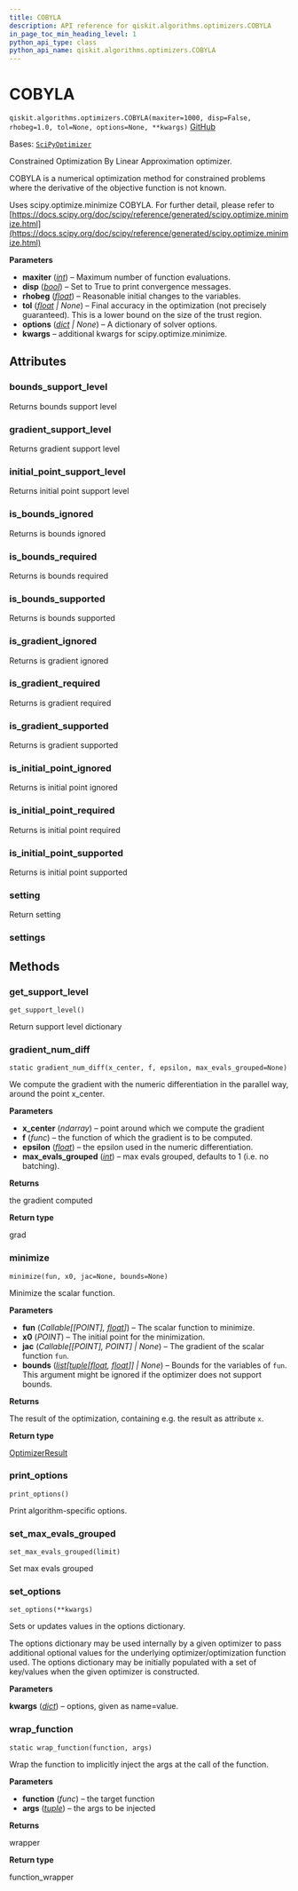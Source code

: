 ```yaml
---
title: COBYLA
description: API reference for qiskit.algorithms.optimizers.COBYLA
in_page_toc_min_heading_level: 1
python_api_type: class
python_api_name: qiskit.algorithms.optimizers.COBYLA
---
```


# COBYLA

<span id="qiskit.algorithms.optimizers.COBYLA" />

`qiskit.algorithms.optimizers.COBYLA(maxiter=1000, disp=False, rhobeg=1.0, tol=None, options=None, **kwargs)` [GitHub](https://github.com/qiskit/qiskit/tree/stable/0.45/qiskit/algorithms/optimizers/cobyla.py "view source code")

Bases: [`SciPyOptimizer`](qiskit.algorithms.optimizers.SciPyOptimizer "qiskit.algorithms.optimizers.scipy_optimizer.SciPyOptimizer")

Constrained Optimization By Linear Approximation optimizer.

COBYLA is a numerical optimization method for constrained problems where the derivative of the objective function is not known.

Uses scipy.optimize.minimize COBYLA. For further detail, please refer to [https://docs.scipy.org/doc/scipy/reference/generated/scipy.optimize.minimize.html](https://docs.scipy.org/doc/scipy/reference/generated/scipy.optimize.minimize.html)

**Parameters**

*   **maxiter** ([*int*](https://docs.python.org/3/library/functions.html#int "(in Python v3.12)")) – Maximum number of function evaluations.
*   **disp** ([*bool*](https://docs.python.org/3/library/functions.html#bool "(in Python v3.12)")) – Set to True to print convergence messages.
*   **rhobeg** ([*float*](https://docs.python.org/3/library/functions.html#float "(in Python v3.12)")) – Reasonable initial changes to the variables.
*   **tol** ([*float*](https://docs.python.org/3/library/functions.html#float "(in Python v3.12)") *| None*) – Final accuracy in the optimization (not precisely guaranteed). This is a lower bound on the size of the trust region.
*   **options** ([*dict*](https://docs.python.org/3/library/stdtypes.html#dict "(in Python v3.12)") *| None*) – A dictionary of solver options.
*   **kwargs** – additional kwargs for scipy.optimize.minimize.

## Attributes

<span id="qiskit.algorithms.optimizers.COBYLA.bounds_support_level" />

### bounds\_support\_level

Returns bounds support level

<span id="qiskit.algorithms.optimizers.COBYLA.gradient_support_level" />

### gradient\_support\_level

Returns gradient support level

<span id="qiskit.algorithms.optimizers.COBYLA.initial_point_support_level" />

### initial\_point\_support\_level

Returns initial point support level

<span id="qiskit.algorithms.optimizers.COBYLA.is_bounds_ignored" />

### is\_bounds\_ignored

Returns is bounds ignored

<span id="qiskit.algorithms.optimizers.COBYLA.is_bounds_required" />

### is\_bounds\_required

Returns is bounds required

<span id="qiskit.algorithms.optimizers.COBYLA.is_bounds_supported" />

### is\_bounds\_supported

Returns is bounds supported

<span id="qiskit.algorithms.optimizers.COBYLA.is_gradient_ignored" />

### is\_gradient\_ignored

Returns is gradient ignored

<span id="qiskit.algorithms.optimizers.COBYLA.is_gradient_required" />

### is\_gradient\_required

Returns is gradient required

<span id="qiskit.algorithms.optimizers.COBYLA.is_gradient_supported" />

### is\_gradient\_supported

Returns is gradient supported

<span id="qiskit.algorithms.optimizers.COBYLA.is_initial_point_ignored" />

### is\_initial\_point\_ignored

Returns is initial point ignored

<span id="qiskit.algorithms.optimizers.COBYLA.is_initial_point_required" />

### is\_initial\_point\_required

Returns is initial point required

<span id="qiskit.algorithms.optimizers.COBYLA.is_initial_point_supported" />

### is\_initial\_point\_supported

Returns is initial point supported

<span id="qiskit.algorithms.optimizers.COBYLA.setting" />

### setting

Return setting

<span id="qiskit.algorithms.optimizers.COBYLA.settings" />

### settings

## Methods

### get\_support\_level

<span id="qiskit.algorithms.optimizers.COBYLA.get_support_level" />

`get_support_level()`

Return support level dictionary

### gradient\_num\_diff

<span id="qiskit.algorithms.optimizers.COBYLA.gradient_num_diff" />

`static gradient_num_diff(x_center, f, epsilon, max_evals_grouped=None)`

We compute the gradient with the numeric differentiation in the parallel way, around the point x\_center.

**Parameters**

*   **x\_center** (*ndarray*) – point around which we compute the gradient
*   **f** (*func*) – the function of which the gradient is to be computed.
*   **epsilon** ([*float*](https://docs.python.org/3/library/functions.html#float "(in Python v3.12)")) – the epsilon used in the numeric differentiation.
*   **max\_evals\_grouped** ([*int*](https://docs.python.org/3/library/functions.html#int "(in Python v3.12)")) – max evals grouped, defaults to 1 (i.e. no batching).

**Returns**

the gradient computed

**Return type**

grad

### minimize

<span id="qiskit.algorithms.optimizers.COBYLA.minimize" />

`minimize(fun, x0, jac=None, bounds=None)`

Minimize the scalar function.

**Parameters**

*   **fun** (*Callable\[\[POINT],* [*float*](https://docs.python.org/3/library/functions.html#float "(in Python v3.12)")*]*) – The scalar function to minimize.
*   **x0** (*POINT*) – The initial point for the minimization.
*   **jac** (*Callable\[\[POINT], POINT] | None*) – The gradient of the scalar function `fun`.
*   **bounds** ([*list*](https://docs.python.org/3/library/stdtypes.html#list "(in Python v3.12)")*\[*[*tuple*](https://docs.python.org/3/library/stdtypes.html#tuple "(in Python v3.12)")*\[*[*float*](https://docs.python.org/3/library/functions.html#float "(in Python v3.12)")*,* [*float*](https://docs.python.org/3/library/functions.html#float "(in Python v3.12)")*]] | None*) – Bounds for the variables of `fun`. This argument might be ignored if the optimizer does not support bounds.

**Returns**

The result of the optimization, containing e.g. the result as attribute `x`.

**Return type**

[OptimizerResult](qiskit.algorithms.optimizers.OptimizerResult "qiskit.algorithms.optimizers.OptimizerResult")

### print\_options

<span id="qiskit.algorithms.optimizers.COBYLA.print_options" />

`print_options()`

Print algorithm-specific options.

### set\_max\_evals\_grouped

<span id="qiskit.algorithms.optimizers.COBYLA.set_max_evals_grouped" />

`set_max_evals_grouped(limit)`

Set max evals grouped

### set\_options

<span id="qiskit.algorithms.optimizers.COBYLA.set_options" />

`set_options(**kwargs)`

Sets or updates values in the options dictionary.

The options dictionary may be used internally by a given optimizer to pass additional optional values for the underlying optimizer/optimization function used. The options dictionary may be initially populated with a set of key/values when the given optimizer is constructed.

**Parameters**

**kwargs** ([*dict*](https://docs.python.org/3/library/stdtypes.html#dict "(in Python v3.12)")) – options, given as name=value.

### wrap\_function

<span id="qiskit.algorithms.optimizers.COBYLA.wrap_function" />

`static wrap_function(function, args)`

Wrap the function to implicitly inject the args at the call of the function.

**Parameters**

*   **function** (*func*) – the target function
*   **args** ([*tuple*](https://docs.python.org/3/library/stdtypes.html#tuple "(in Python v3.12)")) – the args to be injected

**Returns**

wrapper

**Return type**

function\_wrapper


